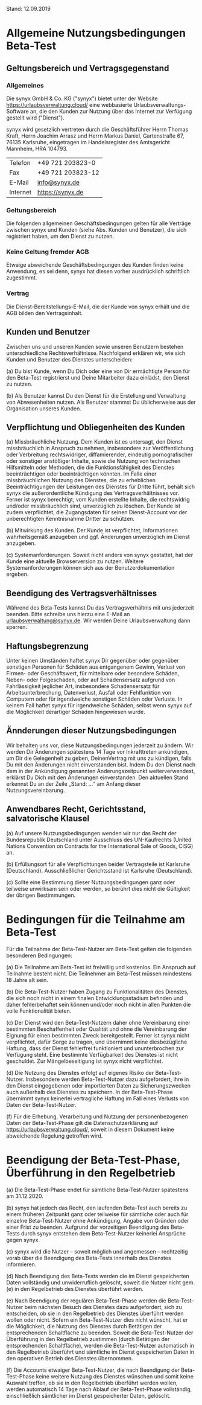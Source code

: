 Stand: 12.09.2019

# Allgemeine Nutzungsbedingungen Beta-Test

## Geltungsbereich und Vertragsgegenstand

### Allgemeines

Die synyx GmbH & Co. KG ("synyx") bietet unter der Website https://urlaubsverwaltung.cloud/ eine webbasierte Urlaubsverwaltungs-Software an, die den Kunden zur Nutzung über das Internet zur Verfügung gestellt wird ("Dienst").

synyx wird gesetzlich vertreten durch die Geschäftsführer Herrn Thomas Kraft, Herrn Joachim Arrasz und Herrn Markus Daniel, Gartenstraße 67, 76135 Karlsruhe, eingetragen im Handelsregister des Amtsgericht Mannheim, HRA 104793.

|          |                   |
| :---     | :----             |
| Telefon  | +49 721 203823-0  |
| Fax      | +49 721 203823-12 |
| E-Mail   | info@synyx.de     |
| Internet | https://synyx.de  |

### Geltungsbereich

Die folgenden allgemeinen Geschäftsbedingungen gelten für alle Verträge zwischen synyx und Kunden (siehe Abs. Kunden und Benutzer), die sich registriert haben, um den Dienst zu nutzen.

### Keine Geltung fremder AGB

Etwaige abweichende Geschäftsbedingungen des Kunden finden keine Anwendung, es sei denn, synyx hat diesen vorher ausdrücklich schriftlich zugestimmt.

### Vertrag

Die Dienst-Bereitstellungs-E-Mail, die der Kunde von synyx erhält und die AGB bilden den Vertragsinhalt.

## Kunden und Benutzer

Zwischen uns und unseren Kunden sowie unseren Benutzern bestehen unterschiedliche Rechtsverhältnisse. Nachfolgend erklären wir, wie sich Kunden und Benutzer des Dienstes unterscheiden:

(a) Du bist Kunde, wenn Du Dich oder eine von Dir ermächtigte Person für den Beta-Test registrierst und Deine Mitarbeiter dazu einlädst, den Dienst zu nutzen.

(b) Als Benutzer kannst Du den Dienst für die Erstellung und Verwaltung von Abwesenheiten nutzen. Als Benutzer stammst Du üblicherweise aus der Organisation unseres Kunden.

## Verpflichtung und Obliegenheiten des Kunden

(a) Missbräuchliche Nutzung. Dem Kunden ist es untersagt, den Dienst missbräuchlich in Anspruch zu nehmen, insbesondere zur Veröffentlichung oder Verbreitung rechtswidriger, diffamierender, eindeutig pornografischer oder sonstiger anstößiger Inhalte, sowie die Nutzung von technischen Hilfsmitteln oder Methoden, die die Funktionsfähigkeit des Dienstes beeinträchtigen oder beeinträchtigen könnten. Im Falle einer missbräuchlichen Nutzung des Dienstes, die zu erheblichen Beeinträchtigungen der Leistungen des Dienstes für Dritte führt, behält sich synyx die außerordentliche Kündigung des Vertragsverhältnisses vor. Ferner ist synyx berechtigt, vom Kunden erstellte Inhalte, die rechtswidrig und/oder missbräuchlich sind, unverzüglich zu löschen. Der Kunde ist zudem verpflichtet, die Zugangsdaten für seinen Dienst-Account vor der unberechtigten Kenntnisnahme Dritter zu schützen.

(b) Mitwirkung des Kunden. Der Kunde ist verpflichtet, Informationen wahrheitsgemäß anzugeben und ggf. Änderungen unverzüglich im Dienst anzugeben.

(c) Systemanforderungen. Soweit nicht anders von synyx gestattet, hat der Kunde eine aktuelle Browserversion zu nutzen. Weitere Systemanforderungen können sich aus der Benutzerdokumentation ergeben.


## Beendigung des Vertragsverhältnisses

Während des Beta-Tests kannst Du das Vertragsverhältnis mit uns jederzeit beenden. Bitte schreibe uns hierzu eine E-Mail an urlaubsverwaltung@synyx.de. Wir werden Deine Urlaubsverwaltung dann sperren.


## Haftungsbegrenzung

Unter keinen Umständen haftet synyx Dir gegenüber oder gegenüber sonstigen Personen für Schäden aus entgangenem Gewinn, Verlust von Firmen- oder Geschäftswert, für mittelbare oder besondere Schäden, Neben- oder Folgeschäden, oder auf Schadensersatz aufgrund von Fahrlässigkeit jeglicher Art, insbesondere Schadensersatz für Arbeitsunterbrechung, Datenverlust, Ausfall oder Fehlfunktion von Computern oder für irgendwelche sonstigen Schäden oder Verluste. In keinem Fall haftet synyx für irgendwelche Schäden, selbst wenn synyx auf die Möglichkeit derartiger Schäden hingewiesen wurde.


## Ännderungen dieser Nutzungsbedingungen

Wir behalten uns vor, diese Nutzungsbedingungen jederzeit zu ändern. Wir werden Dir Änderungen spätestens 14 Tage vor Inkrafttreten ankündigen, um Dir die Gelegenheit zu geben, DeinenVertrag mit uns zu kündigen, falls Du mit den Änderungen nicht einverstanden bist. Indem Du den Dienst nach dem in der Ankündigung genannten Änderungszeitpunkt weiterverwendest, erklärst Du Dich mit den Änderungen einverstanden. Den aktuellen Stand erkennst Du an der Zeile „Stand: …“ am Anfang dieser Nutzungsvereinbarung.


## Anwendbares Recht, Gerichtsstand, salvatorische Klausel

(a) Auf unsere Nutzungsbedingungen wenden wir nur das Recht der Bundesrepublik Deutschland unter Ausschluss des UN-Kaufrechts (United Nations Convention on Contracts for the International Sale of Goods, CISG) an.

(b) Erfüllungsort für alle Verpflichtungen beider Vertragsteile ist Karlsruhe (Deutschland). Ausschließlicher Gerichtsstand ist Karlsruhe (Deutschland).

(c) Sollte eine Bestimmung dieser Nutzungsbedingungen ganz oder teilweise unwirksam sein oder werden, so berührt dies nicht die Gültigkeit der übrigen Bestimmungen.


# Bedingungen für die Teilnahme am Beta-Test

Für die Teilnahme der Beta-Test-Nutzer am Beta-Test gelten die folgenden besonderen Bedingungen:

(a) Die Teilnahme am Beta-Test ist freiwillig und kostenlos. Ein Anspruch auf Teilnahme besteht nicht. Die Teilnehmer am Beta-Test müssen mindestens 18 Jahre alt sein.

(b) Die Beta-Test-Nutzer haben Zugang zu Funktionalitäten des Dienstes, die sich noch nicht in einem finalen Entwicklungsstadium befinden und daher fehlerbehaftet sein können und/oder noch nicht in allen Punkten die volle Funktionalität bieten.

(c) Der Dienst wird den Beta-Test-Nutzern daher ohne Vereinbarung einer bestimmten Beschaffenheit oder Qualität und ohne die Vereinbarung der Eignung für einen bestimmten Zweck bereitgestellt. Ferner ist synyx nicht verpflichtet, dafür Sorge zu tragen, und übernimmt keine diesbezügliche Haftung, dass der Dienst fehlerfrei funktioniert und ununterbrochen zur Verfügung steht. Eine bestimmte Verfügbarkeit des Dienstes ist nicht geschuldet. Zur Mängelbeseitigung ist synyx nicht verpflichtet.

(d) Die Nutzung des Dienstes erfolgt auf eigenes Risiko der Beta-Test-Nutzer. Insbesondere werden Beta-Test-Nutzer dazu aufgefordert, ihre in den Dienst eingegebenen oder importierten Daten zu Sicherungszwecken auch außerhalb des Dienstes zu speichern. In der Beta-Test-Phase übernimmt synyx keinerlei vertragliche Haftung im Fall eines Verlusts von Daten der Beta-Test-Nutzer.

(f) Für die Erhebung, Verarbeitung und Nutzung der personenbezogenen Daten der Beta-Test-Phase gilt die Datenschutzerklärung auf https://urlaubsverwaltung.cloud/, soweit in diesem Dokument keine abweichende Regelung getroffen wird.


# Beendigung der Beta-Test-Phase, Überführung in den Regelbetrieb

(a) Die Beta-Test-Phase endet für sämtliche Beta-Test-Nutzer spätestens am 31.12.2020.

(b) synyx hat jedoch das Recht, den laufenden Beta-Test auch bereits zu einem früheren Zeitpunkt ganz oder teilweise für sämtliche oder auch für einzelne Beta-Test-Nutzer ohne Ankündigung, Angabe von Gründen oder einer Frist zu beenden. Aufgrund der vorzeitigen Beendigung des Beta-Tests durch synyx entstehen dem Beta-Test-Nutzer keinerlei Ansprüche gegen synyx.

(c) synyx wird die Nutzer – soweit möglich und angemessen – rechtzeitig vorab über die Beendigung des Beta-Tests innerhalb des Dienstes informieren.

(d) Nach Beendigung des Beta-Tests werden die im Dienst gespeicherten Daten vollständig und unwiderruflich gelöscht, soweit die Nutzer nicht gem. (e) in den Regelbetrieb des Dienstes überführt werden.

(e) Nach Beendigung der regulären Beta-Test-Phase werden die Beta-Test-Nutzer beim nächsten Besuch des Dienstes dazu aufgefordert, sich zu entscheiden, ob sie in den Regelbetrieb des Dienstes überführt werden wollen oder nicht. Sofern ein Beta-Test-Nutzer dies nicht wünscht, hat er die Möglichkeit, die Nutzung des Dienstes durch Betätigen der entsprechenden Schaltfläche zu beenden. Soweit die Beta-Test-Nutzer der Überführung in den Regelbetrieb zustimmen (durch Betätigen der entsprechenden Schaltfläche), werden die Beta-Test-Nutzer automatisch in den Regelbetrieb überführt und sämtliche im Dienst gespeicherten Daten in den operativen Betrieb des Dienstes übernommen.

(f) Die Accounts etwaiger Beta-Test-Nutzer, die nach Beendigung der Beta-Test-Phase keine weitere Nutzung des Dienstes wünschen und somit keine Auswahl treffen, ob sie in den Regelbetrieb überführt werden wollen, werden automatisch 14 Tage nach Ablauf der Beta-Test-Phase vollständig, einschließlich sämtlicher im Dienst gespeicherter Daten, gelöscht.

